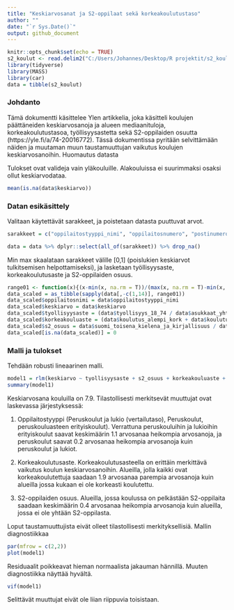 ---
title: "Keskiarvosanat ja S2-oppilaat sekä korkeakoulutustaso"
author: ""
date: "`r Sys.Date()`"
output: github_document
---

```{r setup, include=FALSE}
knitr::opts_chunk$set(echo = TRUE)
s2_koulut <- read.delim2("C:/Users/Johannes/Desktop/R projektit/s2_koulut.csv")
library(tidyverse)
library(MASS)
library(car)
data = tibble(s2_koulut)

```

### Johdanto

Tämä dokumentti käsittelee Ylen artikkelia, joka käsitteli koulujen päättäneiden keskiarvosanoja ja alueen mediaanituloja, korkeakoulutustasoa, työllisyysastetta sekä S2-oppilaiden osuutta (https://yle.fi/a/74-20016772). Tässä dokumentissa pyritään selvittämään näiden ja muutaman muun taustamuuttujan vaikutus koulujen keskiarvosanoihin.
Huomautus datasta

Tulokset ovat valideja vain yläkouluille. Alakouluissa ei suurimmaksi osaksi ollut keskiarvodataa. 


```{r}
mean(is.na(data$keskiarvo))
```

### Datan esikäsittely

Valitaan käytettävät sarakkeet, ja poistetaan datasta puuttuvat arvot.

```{r}
sarakkeet = c("oppilaitostyyppi_nimi", "oppilaitosnumero", "postinumeroalue", "kunta", "asukkaat_yht", "koulutus_kantaluku", "koulutus_alempi_kork", "koulutus_ylempi_kork", "asukkaiden_mediaanitulo", "oppilaita_yhteensa", "kieli", "tyollisyys_18_74", "suomi_toisena_kielena_ja_kirjallisuus", "keskiarvo")

data = data %>% dplyr::select(all_of(sarakkeet)) %>% drop_na()
```


Min max skaalataan sarakkeet välille [0,1] (poislukien keskiarvot tulkitsemisen helpottamiseksi), ja lasketaan työllisyysaste, korkeakoulutusaste ja S2-oppilaiden osuus.


```{r}
range01 <- function(x){(x-min(x, na.rm = T))/(max(x, na.rm = T)-min(x, na.rm = T))}
data_scaled = as_tibble(sapply(data[,-c(1,14)], range01))
data_scaled$oppilaitosnimi = data$oppilaitostyyppi_nimi
data_scaled$keskiarvo = data$keskiarvo
data_scaled$tyollisyysaste = (data$tyollisyys_18_74 / data$asukkaat_yht)
data_scaled$korkeakouluaste = (data$koulutus_alempi_kork + data$koulutus_ylempi_kork) / data$koulutus_kantaluku
data_scaled$s2_osuus = data$suomi_toisena_kielena_ja_kirjallisuus / data$oppilaita_yhteensa
data_scaled[is.na(data_scaled)] = 0
```


### Malli ja tulokset

Tehdään robusti lineaarinen malli.

```{r}
model1 = rlm(keskiarvo ~ tyollisyysaste + s2_osuus + korkeakouluaste + oppilaitosnimi + asukkaat_yht + asukkaiden_mediaanitulo + oppilaita_yhteensa, data = data_scaled)
summary(model1)
```


Keskiarvosana kouluilla on 7.9. Tilastollisesti merkitsevät muuttujat ovat laskevassa järjestyksessä:

1. Oppilaitostyyppi (Peruskoulut ja lukio (vertailutaso), Peruskoulut, peruskouluasteen erityiskoulut). Verrattuna peruskouluihin ja lukioihin erityiskoulut saavat keskimäärin 1.1 arvosanaa heikompia arvosanoja, ja peruskoulut saavat 0.2 arvosanaa heikompia arvosanoja kuin peruskoulut ja lukiot.

2. Korkeakoulutusaste. Korkeakoulutusasteella on erittäin merkittävä vaikutus koulun keskiarvosanoihin. Alueilla, jolla kaikki ovat korkeakoulutettuja saadaan 1.9 arvosanaa parempia arvosanoja kuin alueilla jossa kukaan ei ole korkeasti koulutettu.

3. S2-oppilaiden osuus. Alueilla, jossa koulussa on pelkästään S2-oppilaita saadaan keskimäärin 0.4 arvosanaa heikompia arvosanoja kuin alueilla, jossa ei ole yhtään S2-oppilasta.

Loput taustamuuttujista eivät olleet tilastollisesti merkityksellisiä.
Mallin diagnostiikkaa


```{r}
par(mfrow = c(2,2))
plot(model1)
```

Residuaalit poikkeavat hieman normaalista jakauman hännillä. Muuten diagnostiikka näyttää hyvältä.

```{r}
vif(model1)
```

Selittävät muuttujat eivät ole liian riippuvia toisistaan.
